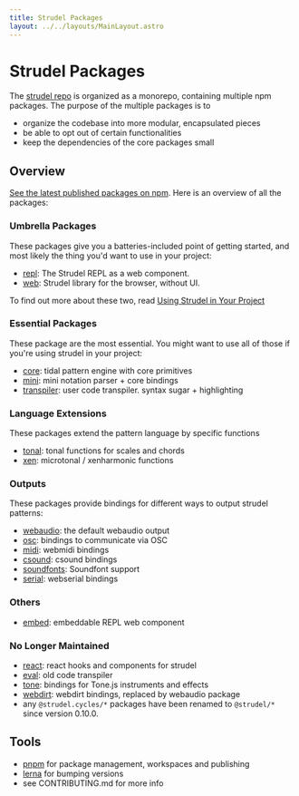 ```yaml
---
title: Strudel Packages
layout: ../../layouts/MainLayout.astro
---
```



# Strudel Packages

The [strudel repo](https://github.com/tidalcycles/strudel) is organized as a monorepo, containing multiple npm packages.
The purpose of the multiple packages is to

- organize the codebase into more modular, encapsulated pieces
- be able to opt out of certain functionalities
- keep the dependencies of the core packages small

## Overview

[See the latest published packages on npm](https://www.npmjs.com/search?q=%40strudel).
Here is an overview of all the packages:

### Umbrella Packages

These packages give you a batteries-included point of getting started, and most likely the thing you'd want to use in your project:

- [repl](https://github.com/tidalcycles/strudel/tree/main/packages/repl): The Strudel REPL as a web component.
- [web](https://github.com/tidalcycles/strudel/tree/main/packages/web): Strudel library for the browser, without UI.

To find out more about these two, read [Using Strudel in Your Project](/technical-manual/project-start)

### Essential Packages

These package are the most essential. You might want to use all of those if you're using strudel in your project:

- [core](https://github.com/tidalcycles/strudel/tree/main/packages/core#strudelcore): tidal pattern engine with core primitives
- [mini](https://github.com/tidalcycles/strudel/tree/main/packages/mini#strudelmini): mini notation parser + core bindings
- [transpiler](https://github.com/tidalcycles/strudel/tree/main/packages/transpiler#strudeltranspiler): user code transpiler. syntax sugar + highlighting

### Language Extensions

These packages extend the pattern language by specific functions

- [tonal](https://github.com/tidalcycles/strudel/tree/main/packages/tonal): tonal functions for scales and chords
- [xen](https://github.com/tidalcycles/strudel/tree/main/packages/xen): microtonal / xenharmonic functions

### Outputs

These packages provide bindings for different ways to output strudel patterns:

- [webaudio](https://github.com/tidalcycles/strudel/tree/main/packages/webaudio#strudelwebaudio): the default webaudio output
- [osc](https://github.com/tidalcycles/strudel/tree/main/packages/osc#strudelosc): bindings to communicate via OSC
- [midi](https://github.com/tidalcycles/strudel/tree/main/packages/midi#strudelmidi): webmidi bindings
- [csound](https://github.com/tidalcycles/strudel/tree/main/packages/csound#strudelcsound): csound bindings
- [soundfonts](https://github.com/tidalcycles/strudel/tree/main/packages/serial#strudelsoundfonts): Soundfont support
- [serial](https://github.com/tidalcycles/strudel/tree/main/packages/serial#strudelserial): webserial bindings

### Others

- [embed](https://github.com/tidalcycles/strudel/tree/main/packages/embed#strudelembed): embeddable REPL web component

### No Longer Maintained

- [react](https://www.npmjs.com/package/@strudel.cycles/react): react hooks and components for strudel
- [eval](https://www.npmjs.com/package/@strudel.cycles/eval): old code transpiler
- [tone](https://www.npmjs.com/package/@strudel.cycles/tone): bindings for Tone.js instruments and effects
- [webdirt](https://www.npmjs.com/package/@strudel.cycles/webdirt): webdirt bindings, replaced by webaudio package
- any `@strudel.cycles/*` packages have been renamed to `@strudel/*` since version 0.10.0.

## Tools

- [pnpm](https://pnpm.io/) for package management, workspaces and publishing
- [lerna](https://lerna.js.org/) for bumping versions
- see CONTRIBUTING.md for more info
